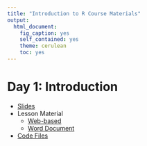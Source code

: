 ```yaml
---
title: "Introduction to R Course Materials"
output:
  html_document:
    fig_caption: yes
    self_contained: yes
    theme: cerulean
    toc: yes
---
```


# Day 1: Introduction

- [Slides](01.Introduction/01.slides.html)
- Lesson Material
    - [Web-based](01.Introduction/01.guide.html)
    - [Word Document](01.Introduction/01.guide.docx)
- [Code Files](01.Introduction/code/Code.html)
